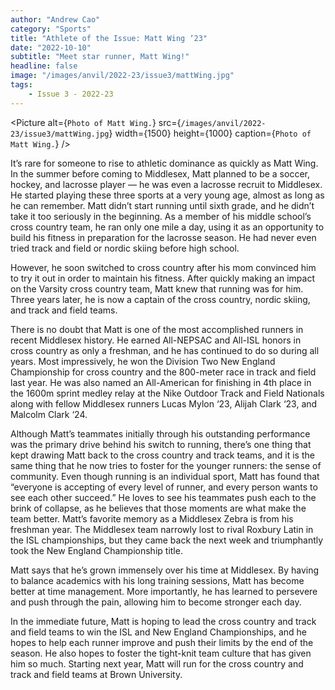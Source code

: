 ```yaml
---
author: "Andrew Cao"
category: "Sports"
title: "Athlete of the Issue: Matt Wing ‘23"
date: "2022-10-10"
subtitle: "Meet star runner, Matt Wing!"
headline: false
image: "/images/anvil/2022-23/issue3/mattWing.jpg"
tags:
    - Issue 3 - 2022-23
---
```


<Picture
alt={`Photo of Matt Wing.`}
src={`/images/anvil/2022-23/issue3/mattWing.jpg`}
width={1500}
height={1000}
caption={`Photo of Matt Wing.`}
/>

It’s rare for someone to rise to athletic dominance as quickly as Matt Wing. In the summer before coming to Middlesex, Matt planned to be a soccer, hockey, and lacrosse player — he was even a lacrosse recruit to Middlesex. He started playing these three sports at a very young age, almost as long as he can remember. Matt didn’t start running until sixth grade, and he didn’t take it too seriously in the beginning. As a member of his middle school’s cross country team, he ran only one mile a day, using it as an opportunity to build his fitness in preparation for the lacrosse season. He had never even tried track and field or nordic skiing before high school.

However, he soon switched to cross country after his mom convinced him to try it out in order to maintain his fitness. After quickly making an impact on the Varsity cross country team, Matt knew that running was for him. Three years later, he is now a captain of the cross country, nordic skiing, and track and field teams.

There is no doubt that Matt is one of the most accomplished runners in recent Middlesex history. He earned All-NEPSAC and All-ISL honors in cross country as only a freshman, and he has continued to do so during all years. Most impressively, he won the Division Two New England Championship for cross country and the 800-meter race in track and field last year. He was also named an All-American for finishing in 4th place in the 1600m sprint medley relay at the Nike Outdoor Track and Field Nationals along with fellow Middlesex runners Lucas Mylon ‘23, Alijah Clark ‘23, and Malcolm Clark ‘24.

Although Matt’s teammates initially through his outstanding performance was the primary drive behind his switch to running, there’s one thing that kept drawing Matt back to the cross country and track teams, and it is the same thing that he now tries to foster for the younger runners: the sense of community. Even though running is an individual sport, Matt has found that “everyone is accepting of every level of runner, and every person wants to see each other succeed.” He loves to see his teammates push each to the brink of collapse, as he believes that those moments are what make the team better. Matt’s favorite memory as a Middlesex Zebra is from his freshman year. The Middlesex team narrowly lost to rival Roxbury Latin in the ISL championships, but they came back the next week and triumphantly took the New England Championship title.

Matt says that he’s grown immensely over his time at Middlesex. By having to balance academics with his long training sessions, Matt has become better at time management. More importantly, he has learned to persevere and push through the pain, allowing him to become stronger each day.

In the immediate future, Matt is hoping to lead the cross country and track and field teams to win the ISL and New England Championships, and he hopes to help each runner improve and push their limits by the end of the season. He also hopes to foster the tight-knit team culture that has given him so much. Starting next year, Matt will run for the cross country and track and field teams at Brown University. 

